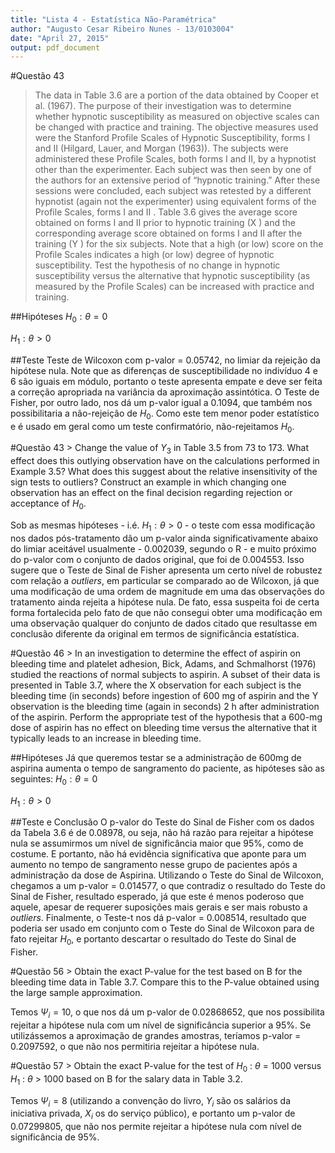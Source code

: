 ```yaml
---
title: "Lista 4 - Estatística Não-Paramétrica"
author: "Augusto Cesar Ribeiro Nunes - 13/0103004"
date: "April 27, 2015"
output: pdf_document
---
```


#Questão 43

> The data in Table 3.6 are a portion of the data obtained by Cooper et al. (1967). The purpose of their investigation was to determine whether hypnotic susceptibility as measured on objective scales can be changed with practice and training. The objective measures used were the Stanford Profile Scales of Hypnotic Susceptibility, forms I and II (Hilgard, Lauer, and Morgan (1963)). The subjects were administered these Profile Scales, both forms I and II, by a hypnotist other than the experimenter. Each subject was then seen by one of the authors for an extensive period of “hypnotic training.” After these sessions were concluded, each subject was retested by a different hypnotist (again not the experimenter) using equivalent forms of the Profile Scales, forms I and II . Table 3.6 gives the average score obtained on forms I and II prior to hypnotic training (X ) and the corresponding average score obtained on forms I and II after the training (Y ) for the six subjects. Note that a high (or low) score on the Profile Scales indicates a high (or low) degree of hypnotic susceptibility.
Test the hypothesis of no change in hypnotic susceptibility versus the alternative that hypnotic susceptibility (as measured by the Profile Scales) can be increased with practice and training.

##Hipóteses
$H_0: \theta = 0$

$H_1: \theta > 0$

##Teste
  Teste de Wilcoxon com p-valor = 0.05742, no limiar da rejeição da hipótese nula. Note que as diferenças de susceptibilidade no indivíduo 4 e 6 são iguais em módulo, portanto o teste apresenta empate e deve ser feita a correção apropriada na variância da aproximação assintótica. O Teste de Fisher, por outro lado, nos dá um p-valor  igual a 0.1094, que também nos possibilitaria a não-rejeição de $H_0$. Como este tem menor poder estatístico e é usado em geral como um teste confirmatório, não-rejeitamos $H_0$.


#Questão 43
> Change the value of $Y_3$ in Table 3.5 from 73 to 173. What effect does this outlying observation have on the calculations performed in Example 3.5? What does this suggest about the relative insensitivity of the sign tests to outliers? Construct an example in which changing one observation has an effect on the final decision regarding rejection or acceptance of $H_0$.

  Sob as mesmas hipóteses - i.é. $H_1: \theta > 0$ - o teste com essa modificação nos dados pós-tratamento dão um p-valor ainda significativamente abaixo do limiar aceitável usualmente - 0.002039, segundo o R - e muito próximo do p-valor com o conjunto de dados original, que foi de 0.004553. Isso sugere que o Teste de Sinal de Fisher apresenta um certo nível de robustez com relação a _outliers_, em particular se comparado ao de Wilcoxon, já que uma modificação de uma ordem de magnitude em uma das observações do tratamento ainda rejeita a hipótese nula.
  De fato, essa suspeita foi de certa forma fortalecida pelo fato de que não consegui obter uma modificação em uma observação qualquer do conjunto de dados citado que resultasse em conclusão diferente da original em termos de significância estatística.
  
#Questão 46
> In an investigation to determine the effect of aspirin on bleeding time and platelet adhesion, Bick, Adams, and Schmalhorst (1976) studied the reactions of normal subjects to aspirin. A subset of their data is presented in Table 3.7, where the X observation for each subject is the bleeding time (in seconds) before ingestion of 600 mg of aspirin and the Y observation is the bleeding time (again in seconds) 2 h after administration of the aspirin.
Perform the appropriate test of the hypothesis that a 600-mg dose of aspirin has no effect on bleeding time versus the alternative that it typically leads to an increase in bleeding time.

##Hipóteses
Já que queremos testar se a administração de 600mg de aspirina aumenta o tempo de sangramento do paciente, as hipóteses são as seguintes:
$H_0: \theta = 0$

$H_1: \theta > 0$

##Teste e Conclusão
O p-valor do Teste do Sinal de Fisher com os dados da Tabela 3.6 é de 0.08978, ou seja, não há razão para rejeitar a hipótese nula se assumirmos um nível de significância maior que 95%, como de costume. E portanto, não há evidência significativa que aponte para um aumento no tempo de sangramento nesse grupo de pacientes após a administração da dose de Aspirina. Utilizando o Teste do Sinal de Wilcoxon, chegamos a um p-valor = 0.014577, o que contradiz o resultado do Teste do Sinal de Fisher, resultado esperado, já que este é menos poderoso que aquele, apesar de requerer suposições mais gerais e ser mais robusto a _outliers_. Finalmente, o Teste-t nos dá p-valor = 0.008514, resultado que poderia ser usado em conjunto com o Teste do Sinal de Wilcoxon para de fato rejeitar $H_0$, e portanto descartar o resultado do Teste do Sinal de Fisher.

#Questão 56
> Obtain the exact P-value for the test based on B for the bleeding time data in Table 3.7. Compare this to the P-value obtained using the large sample approximation.

  Temos $\Psi_i = 10$, o que nos dá um p-valor de 0.02868652, que nos possibilita rejeitar a hipótese nula com um nível de significância superior a 95%. 
  Se utilizássemos a aproximação de grandes amostras, teríamos p-valor = 0.2097592, o que não nos permitiria rejeitar a hipótese nula.

#Questão 57
> Obtain the exact P-value for the test of $H_0$ : $\theta$ = 1000 versus $H_1$ : $\theta$ > 1000 based on B for the salary data in Table 3.2.

Temos $\Psi_i = 8$ (utilizando a convenção do livro, $Y_i$ são os salários da iniciativa privada, $X_i$ os do serviço público), e portanto um p-valor de 0.07299805, que não nos permite rejeitar a hipótese nula com nível de significância de 95%.
